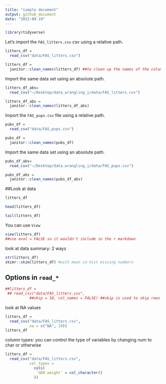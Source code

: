 ```yaml
---
title: "simple document"
output: github_document
date: "2023-09-19"
---
```




```r
library(tidyverse)
```

Let's import the `FAS_litters.csv` csv using a relative path.

```r
litters_df = 
  read_csv("data/FAS_litters.csv")

litters_df = 
  janitor::clean_names(litters_df) ##to clean up the names of the columns---convert spaces and uppercases to all lower cases and underscores(typical r name writing)


```

Import the same data set using an absolute path.

```r
litters_df_abs= 
  read_csv("~/Desktop/data_wrangling_i/data/FAS_litters.csv")

litters_df_abs = 
  janitor::clean_names(litters_df_abs) 

```

Import the `FAS_pups.csv` file using a relative path.

```r
pubs_df = 
  read_csv("data/FAS_pups.csv")

pubs_df = 
  janitor::clean_names(pubs_df)
```

Import the same data set using an absolute path.

```r
pubs_df_abs= 
  read_csv("~/Desktop/data_wrangling_i/data/FAS_pups.csv")

pubs_df_abs = 
  janitor::clean_names(pubs_df_abs) 
```

##Look at data

```r
litters_df

head(litters_df)

tail(litters_df)
```

You can use `View`

```r
view(litters_df)
##use eval = FALSE so it wouldn't include in the r markdown
```

look at data summary: 2 ways 

```r
str(litters_df)
skimr::skim(litters_df) #with mean sd hist missing numbers
```


## Options in `read_*`

```r
##litters_df = 
 ## read_csv("data/FAS_litters.csv",
           ##skip = 10, col_names = FALSE) ##skip is used to skip rows when first x rows are explaining the data variables 
```


look at NA values

```r
litters_df =
  read_csv("data/FAS_litters.csv",
           na = c("NA", 19))
litters_df
```


column types: you can control the type of variables by changing num to char or otherwise

```r
litters_df =
  read_csv("data/FAS_litters.csv",
           col_types = 
             cols(
              `GD0 weight` = col_character() 
             ))
```


